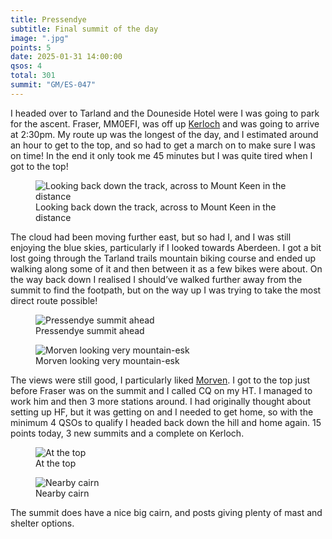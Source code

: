 ```yaml
---
title: Pressendye
subtitle: Final summit of the day
image: ".jpg"
points: 5
date: 2025-01-31 14:00:00
qsos: 4
total: 301
summit: "GM/ES-047"
---
```


I headed over to Tarland and the Douneside Hotel were I was going to park for the ascent. Fraser, MM0EFI, was off up [Kerloch](https://gm5alx.uk/sota/2024/gm-es-059/) and was going to arrive at 2:30pm. My route up was the longest of the day, and I estimated around an hour to get to the top, and so had to get a march on to make sure I was on time! In the end it only took me 45 minutes but I was quite tired when I got to the top!

![Looking back down the track, across to Mount Keen in the distance](pressendye-2.jpg)

The cloud had been moving further east, but so had I, and I was still enjoying the blue skies, particularly if I looked towards Aberdeen. I got a bit lost going through the Tarland trails mountain biking course and ended up walking along some of it and then between it as a few bikes were about. On the way back down I realised I should've walked further away from the summit to find the footpath, but on the way up I was trying to take the most direct route possible!

![Pressendye summit ahead](pressendye-4.jpg)

![Morven looking very mountain-esk](pressendye-1.jpg)

The views were still good, I particularly liked [Morven](https://gm5alx.uk/sota/2024/gm-es-018/). I got to the top just before Fraser was on the summit and I called CQ on my HT. I managed to work him and then 3 more stations around. I had originally thought about setting up HF, but it was getting on and I needed to get home, so with the minimum 4 QSOs to qualify I headed back down the hill and home again. 15 points today, 3 new summits and a complete on Kerloch.

![At the top](pressendye-3.jpg)

![Nearby cairn](pressendye-6.jpg)

The summit does have a nice big cairn, and posts giving plenty of mast and shelter options.
